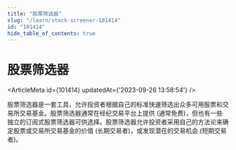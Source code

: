 ```yaml
---
title: "股票筛选器"
slug: "/learn/stock-screener-101414"
id: "101414"
hide_table_of_contents: true
---
```



# 股票筛选器

<ArticleMeta id={101414} updatedAt={'2023-09-26 13:58:54'} />
<div className='border-solid border-b border-t-0 my-4 border-[var(--ifm-color-gray-300)]' />

股票筛选器是一套工具，允许投资者根据自己的标准快速筛选出众多可用股票和交易所交易基金。股票筛选器通常在经纪交易平台上提供 (通常免费)，但也有一些独立的订阅式股票筛选器可供选择。股票筛选器允许投资者采用自己的方法论来确定股票或交易所交易基金的价值 (长期交易者)，或发现潜在的交易机会 (短期交易者)。
